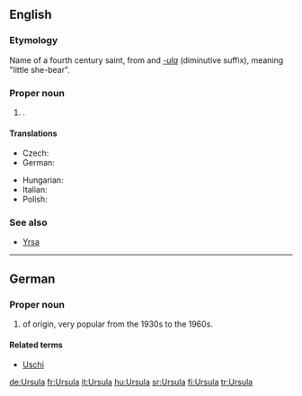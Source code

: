 {{see|Uršula}}
==English==

===Etymology===
Name of a fourth century saint, from {{L.}} {{term|ursa||female bear|lang=la}} and ''[[-ula]]'' (diminutive suffix), meaning "little she-bear".

===Proper noun===
{{infl|en|proper noun}}

# {{given name|female}}.

====Translations====
{{trans-top|female given name}}
* Czech: {{t-|cs|Uršula}}
* German: {{t+|de|Ursula}}
{{trans-mid}}
* Hungarian: {{t-|hu|Orsolya}}
* Italian: {{t+|it|Orsola}}
* Polish: {{t|pl|Urszula}}
{{trans-bottom}}

===See also===
* [[Yrsa]]

----

==German==

===Proper noun===
{{infl|de|proper noun}}

# {{given name|female|lang=de}} of {{L.|de}} origin, very popular from the 1930s to the 1960s.

====Related terms====
* [[Uschi]]

[[de:Ursula]]
[[fr:Ursula]]
[[it:Ursula]]
[[hu:Ursula]]
[[sr:Ursula]]
[[fi:Ursula]]
[[tr:Ursula]]